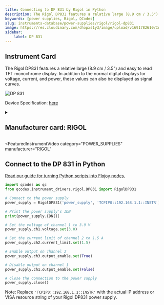 ```yaml
---
title: Connecting to DP 831 by Rigol in Python
description: The Rigol DP831 features a relative large (8.9 cm / 3.5") and easy to read TFT monochrome display. In addition to the normal digital displays for voltage, current, and power, these values can also be displayed as signal curves.
keywords: [power supplies, Rigol, QCodes] 
slug: instruments-database/power-supplies/rigol/rigol-dp831 
image: https://res.cloudinary.com/dhopxs1y3/image/upload/v1691782610/Instruments/Power%20Supplies/Rigol-DP831/Rigol-DP831.jpg
sidebar:
    label: DP 831 
---
```



## Instrument Card

The Rigol DP831 features a relative large (8.9 cm / 3.5") and easy to read TFT monochrome display. In addition to the normal digital displays for voltage, current, and power, these values can also be displayed as signal curves.



![DP 831](https://res.cloudinary.com/dhopxs1y3/image/upload/v1691782610/Instruments/Power%20Supplies/Rigol-DP831/Rigol-DP831.jpg)

Device Specification: [here](https://www.batronix.com/files/Rigol/Labornetzteile/DP800/DP800_-datasheet-2022.pdf)

<details style={{ marginTop: "15px"}}>
<summary><h2 style={{display:'inline'}}>Manufacturer card: RIGOL</h2></summary>

![RIGOL](https://res.cloudinary.com/dhopxs1y3/image/upload/v1692806170/Instruments/Vendor%20Logos/Rigol.png)

RIGOL Technologies, Inc. specializes in development and production of test and measuring equipment and is one of the fastest growing Chinese companies in this sphere.
RIGOL’s line of products includes [digital storage oscilloscopes](https://www.tmatlantic.com/e-store/index.php?SECTION_ID=227), [function/arbitrary waveform generators](https://www.tmatlantic.com/e-store/index.php?SECTION_ID=230), [digital multimeters](https://www.tmatlantic.com/e-store/index.php?SECTION_ID=233), PC-based devices compatible with LXI standard etc.

- Headquarters: Beijing, China
- Yearly Revenue (millions, USD): 23
- Vendor Website: [here](https://www.rigol.com/)

</details>


<FeaturedInstrumentVideo
  category="POWER_SUPPLIES"
  manufacturer="RIGOL"
></FeaturedInstrumentVideo>

## Connect to the DP 831 in Python

[Read our guide for turning Python scripts into Flojoy nodes.](https://docs.flojoy.ai/contribution/blocks/custom-flojoy-block/)


<Tabs>

<TabItem value="Flojoy" label="Flojoy" className="flojoy-instrument-tabs">

<NodeCardCollection category='POWER_SUPPLIES' manufacturer='RIGOL'></NodeCardCollection>

</TabItem>
<TabItem value="QCodes" label="QCodes">

```python
import qcodes as qc
from qcodes.instrument_drivers.rigol.DP831 import RigolDP831

# Connect to the power supply
power_supply = RigolDP831('power_supply', 'TCPIP0::192.168.1.1::INSTR')

# Print the power supply's IDN
print(power_supply.IDN())

# Set the voltage of channel 1 to 3.0 V
power_supply.ch1.voltage.set(3.0)

# Set the current limit of channel 2 to 1.5 A
power_supply.ch2.current_limit.set(1.5)

# Enable output on channel 3
power_supply.ch3.output_enable.set(True)

# Disable output on channel 1
power_supply.ch1.output_enable.set(False)

# Close the connection to the power supply
power_supply.close()
```

Note: Replace `'TCPIP0::192.168.1.1::INSTR'` with the actual IP address or VISA resource string of your Rigol DP831 power supply.

</TabItem>
</Tabs>